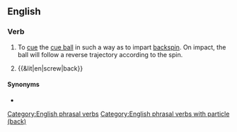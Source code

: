 {{also|screwback}}
==English==

===Verb===
{{en-verb|*}}

# {{lb|en|sports|billiards|snooker|pool}} To [[cue]] the [[cue ball]] in such a way as to impart [[backspin]]. On impact, the ball will follow a reverse trajectory according to the spin.
# {{&lit|en|screw|back}}

====Synonyms====
* {{l|en|screw}}

[[Category:English phrasal verbs]]
[[Category:English phrasal verbs with particle (back)]]